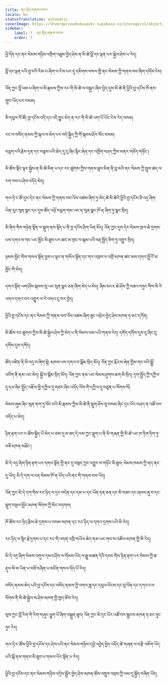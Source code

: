 ```yaml
---
title: ནང་སྲིད་གནས་བབས
locale: bo
statusTranslation: automatic
coverImage: https://lhvmrqwrcowdvduuaukz.supabase.co/storage/v1/object/public/strapi-uploads/small_cover-tratado-de-psicologia-revolucionaria.webp-5e15e1cec4e0ebebcde5d7fc7565d8fd.webp
sidebar:
    label: 7. ནང་སྲིད་གནས་བབས
    order: 7
---
```

ཕྱི་དོན་དང་ནང་སེམས་གཉིས་འགྲིག་འཐུམ་བྱེད་ཤེས་ན་མི་ཚེ་བློ་དང་ལྡན་པར་སྐྱེལ་ཤེས་པ་རེད།

བློ་དང་ལྡན་པའི་བྱ་བའི་རིམ་པ་ཞིག་ལ་ངེས་པར་དུ་དམིགས་བསལ་གྱི་ནང་སེམས་ཀྱི་གནས་བབ་ཞིག་དགོས་ངེས།

འོན་ཀྱང་བློ་ཕམ་པ་ཞིག་ལ་མི་རྣམས་ཀྱིས་རང་གི་མི་ཚེ་ལ་བསྐྱར་ཞིབ་བྱེད་དུས་མི་ཚེ་ནི་ཕྱིའི་བྱ་དངོས་ཁོ་ནས་གྲུབ་ཡོད་པར་བསམ།

མི་དབུལ་བོ་ཚོ། བྱ་དངོས་འདི་དང་འདི་བྱུང་མེད་ན་རང་གི་མི་ཚེ་ཡག་པོ་ཡོང་ངེས་རེད་བསམ།

རང་ལ་བསོད་ནམས་ཀྱི་སྐལ་བ་མེད་པར་བདེ་སྐྱིད་ཀྱི་གོ་སྐབས་ཤོར་སོང་བསམ།

བརླག་པའི་རྗེས་དྲན་དང་བརྙས་པའི་ཆེད་དུ་ངུ་ཞིང་རྙིང་ཞེན་དང་འཁྱོག་བཤད་ཀྱིས་མནར་གཅོད་གཏོང་།

མི་ཚོས་སྡོང་ལྟར་སྐྱེས་ན་མི་ཚེ་མིན་པ་དང་རང་ཚུགས་ཀྱིས་གནས་ཐུབ་མིན་ནི་བླ་མའི་ནང་སེམས་ཀྱི་སྤུས་ཚད་ལ་རག་ལས་པ་ཤེས་འདོད་མེད།

གལ་ཏེ་ང་ཚོ་དུས་དེར་ནང་སེམས་ཀྱི་གནས་བབ་འོས་འཚམ་ཞིག་ཏུ་མེད་ཚེ་མི་ཚེའི་ཕྱིའི་བྱ་དངོས་ཅི་འདྲ་ཞིག་ཡིན་རུང་སུན་སྣང་དང་དུས་ཚོད་འཕྲོ་བརླག་གམ་ཡང་ན་སུན་སྣང་ཁོ་ན་ཞིག་ཏུ་སྣང་སྲིད།

མི་ཞིག་གིས་གཉེན་སྟོན་ལ་སྒུག་ནས་སྡོད་པ་ནི་བྱ་དངོས་ཤིག་ཡིན་མོད། འོན་ཀྱང་དུས་དེར་སེམས་ཁྲལ་ཆེ་དྲགས་པས་དགའ་བ་གང་ཡང་མྱོང་མི་ཐུབ་པར་ཚང་མ་གྲང་ལ་སྐམ་པའི་བརྡ་སྤྲོད་ཅིག་ཏུ་འགྱུར་སྲིད།

ཉམས་མྱོང་གིས་གསལ་སྟོན་བྱས་པ་ལྟར་ན་གསོལ་སྟོན་དང་གར་འཁྲབ་ལ་འགྲོ་མཁན་ཚང་མས་དགའ་སྤྲོ་ངོ་མ་མྱོང་གི་མེད།

དགའ་སྟོན་ཡག་ཤོས་སྐབས་སུ་ཡང་སུན་སྣང་ཅན་ཞིག་མེད་པ་མེད། ཞིམ་མངར་ཆེ་ཤོས་ཀྱི་བཟའ་བཏུང་གིས་མི་རེ་འགའ་དགའ་བར་འགྱུར་ལ་རེ་འགའ་ངུ་བར་བྱེད།

ཕྱིའི་བྱ་དངོས་དང་ནང་སེམས་ཀྱི་གནས་བབ་འོས་འཚམ་ཞིག་ཟུང་འབྲེལ་བྱེད་ཤེས་མཁན་ཧ་ཅང་དཀོན།

མི་ཚོས་རང་ཚུགས་ཀྱིས་མི་ཚེ་སྐྱེལ་ཤེས་ཀྱི་མེད་པ་ནི་སེམས་ཕམ་པའི་གནས་རེད། དགོད་དགོས་དུས་ངུ་ཞིང་ངུ་དགོས་དུས་དགོད།

ཚོད་འཛིན་ནི་མི་འདྲ་བ་ཞིག་སྟེ། མཁས་པས་དགའ་བ་སྒོམ་སྲིད་མོད། འོན་ཀྱང་རྨོངས་ཞེན་གྱིས་གང་བའི་སྨྱོ་འབོག་ནི་ནམ་ཡང་མེད། སྐྱོ་བ་སྒོམ་སྲིད་མོད། འོན་ཀྱང་ནམ་ཡང་སེམས་ཤུགས་ཆག་མི་སྲིད། དྲག་སྤྱོད་ཀྱི་དཀྱིལ་དུ་དལ་ཞིང་སྤྱོད་འཆོལ་གྱི་དཀྱིལ་དུ་གཙང་ཞིང་འདོད་ལོག་གི་དཀྱིལ་དུ་བཙུན་པ་སོགས་སོ།

སེམས་ཞུམ་ཞིང་མུན་ནག་ཏུ་སོང་བའི་མི་རྣམས་ཀྱིས་མི་ཚེ་ནི་སྡུག་ཤོས་སུ་བསམ་ཞིང་དྲང་པོར་བཤད་ན་འཚོ་བར་འདོད་པ་མེད།

ཉིན་རྟག་པར་ང་ཚོས་སྐྱིད་པོ་མེད་པ་ཙམ་དུ་མ་ཟད་དེ་ལས་ཀྱང་སྡུག་པ་ནི་མི་གཞན་གྱི་མི་ཚེ་ཡང་ཁ་ཏིག་ཏིག་ཏུ་བཟོ་མཁན་མཐོང་།

མི་དེ་འདྲ་ཞིག་ཉིན་རྟག་པར་དགའ་སྟོན་གྱི་ནང་དུ་བསྡད་ཀྱང་འགྱུར་བ་གཏོང་མི་ཐུབ། སེམས་ཁམས་ཀྱི་ནད་ནང་དུ་ཡོད། མི་དེ་དག་ལ་ངན་སེམས་ཁོ་ན་ཡོད་པའི་ནང་གི་གནས་བབ་ཡོད།

འོན་ཀྱང་མི་དེ་དག་གིས་རང་ཉིད་ལ་དྲང་བདེན་དང་དམ་པ་དང་ཡོན་ཏན་ཅན་དང་མི་བཟང་དང་ཞབས་ཞུ་བ་དང་སྡུག་བསྔལ་མྱོང་མཁན་སོགས་ཀྱི་མིང་བཏགས།

ཁོ་ཚོས་རང་ཉིད་རྩིས་ཆེ་དྲགས་པ་བསམ་མཁན་དང་རང་ཉིད་ལ་དགའ་དྲགས་པའི་མི་རེད།

རང་ཉིད་ལ་སྙིང་རྗེ་དྲགས་པ་དང་རང་གི་འགན་འཁྲི་གཡོལ་ཆེད་ནམ་ཡང་གབ་ས་འཚོལ་མཁན་གྱི་མི་རེད།

མི་དེ་འདྲ་ཞིག་སེམས་འགུལ་དམའ་ཤོས་ལ་གོམས་ཡོད་ལ་རྒྱུ་མཚན་དེའི་དབང་གིས་ཉིན་རྟག་པར་སེམས་ཀྱི་ཆ་རྡུལ་མི་མ་ཡིན་པ་བཟོ་བཞིན་པ་མངོན་གསལ་དོད་པོ་རེད།

བསོད་ནམས་མེད་པའི་བྱ་དངོས་དང་བསོད་ནམས་ཀྱི་འགལ་ཟླ་དང་དབུལ་ཕོངས་དང་བུ་ལོན་དང་དཀའ་ངལ་སོགས་ནི་མི་ཚེ་སྐྱེལ་མ་ཤེས་མཁན་གྱི་ཁྱད་ཆོས་རེད།

སུས་ཀྱང་བློ་རིག་གི་རིག་གཞུང་ཕྱུག་པོ་ཞིག་བསྐྲུན་ཐུབ། འོན་ཀྱང་མི་དྲང་པོར་འཚོ་བར་སྦྱངས་མཁན་ཧ་ཅང་ཉུང་ཉུང་རེད།

གལ་ཏེ་ང་ཚོས་ཕྱིའི་བྱ་དངོས་དང་ཤེས་པའི་ནང་སེམས་གཉིས་དབྱེ་འབྱེད་བྱེད་འདོད་ཚེ་གཞན་ལ་བརྩི་འཇོག་ཡོད་པའི་སྒོ་ནས་གནས་མི་ཐུབ་པ་གསལ་པོར་སྟོན་པ་རེད།

ཕྱིའི་བྱ་དངོས་དང་ནང་སེམས་གཉིས་འདྲེས་སྦྱོར་བྱེད་ཤེས་མཁན་ཚོས་འགྲུབ་འབྲས་ཀྱི་ལམ་དུ་སྐྱོད་བཞིན་ཡོད།

